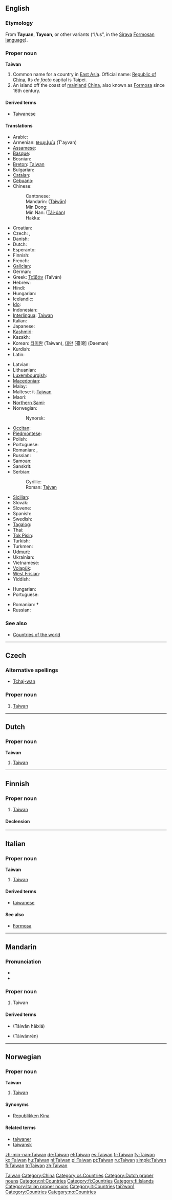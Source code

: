 {{also|Taiwán|Taïwan|Táiwān}}
==English==

===Etymology===
From '''Tayuan''', '''Tayoan''', or other variants (“I/us”, in the [[w:Siraya people|Siraya]] [[w:Formosan languages|Formosan language]]).

===Proper noun===
{{wikipedia}}
'''Taiwan'''

# Common name for a country in [[East Asia]]. Official name: [[Republic of China]], Its ''de facto'' capital is Taipei.
# An island off the coast of [[mainland]] [[China]], also known as [[Formosa]] since 16th century.

====Derived terms====
* [[Taiwanese]]

====Translations====
{{trans-top|East Asian country}}
* Arabic: {{t|ar|تايوان|tr=taiwān|sc=Arab}}
* Armenian: [[Թայվան]] (T'ayvan)
* [[Assamese]]: {{t|as|টাইৱান|sc=Beng|xs=Assamese}}
* [[Basque]]: {{t-|eu|Taiwan|xs=Basque}}
* Bosnian: {{t-|bs|Tajvan|m}}
* [[Breton]]: [[#Breton|Taiwan]]
* Bulgarian: {{t|bg|Тайван|sc=Cyrl}}
* [[Catalan]]: {{t-|ca|Taiwan}}
* [[Cebuano]]: {{tø|ceb|Taiwan|xs=Cebuano}}
* Chinese:
*: Cantonese: {{tø|yue|台灣|sc=Hani|xs=Cantonese}}
*: Mandarin: {{zh-ts|[[臺灣]] or [[台灣]]|[[台湾]]}} ([[Táiwān]])
*: Min Dong: {{tø|cdo|Dài-uăng|xs=Min Dong}}
*: Min Nan: {{zh-ts|[[臺灣]] or [[台灣]]|[[台湾]]}} ([[Tâi-ôan]])
*: Hakka: {{tø|hak|Thòi-vàn}}
* Croatian: {{t-|hr|Tajvan|m}}
* Czech: {{t-|cs|Tchaj-wan|m}}, {{t-|cs|Taiwan|m}}
* Danish: {{t-|da|Taiwan}}
* Dutch: {{t+|nl|Taiwan}}
* Esperanto: {{t|eo|Tajvano|xs=Esperanto}}
* Finnish: {{t+|fi|Taiwan}}
* French: {{t+|fr|Taïwan|f}}
* [[Galician]]: {{t+|gl|Taiwán|xs=Galician}}
* German: {{t+|de|Taiwan}}
* Greek: [[Ταϊβάν]] (Taïván) {{f}}
* Hebrew: {{t|he|הרפובליקה הסינית|sc=Hebr}}
* Hindi: {{t|hi|ताइवान|sc=Deva|xs=Hindi}}
* Hungarian: {{t|hu|Tajvan}}
* Icelandic: {{t|is|Tævan}}
* [[Ido]]: {{t-|io|Taiwan|xs=Ido}}
* Indonesian: {{t-|id|Taiwan|xs=Indonesian}}
* [[Interlingua]]: [[#Interlingua|Taiwan]]
* Italian: {{t-|it|Taiwan}}
* Japanese: {{t-|ja|台湾|tr=[[たいわん]], Taiwan|sc=Jpan}}
* [[Kashmiri]]: {{t|ks|तैवान|sc=Deva|xs=Kashmiri}}
* Kazakh: {{t|kk|Тайуан|sc=Cyrl|xs=Kazakh}}
* Korean: [[타이완]] (Taiwan), [[대만]] [臺灣] (Daeman)
* Kurdish: {{t|ku|Taywan}}
* Latin: {{t|la|Taivania}}
{{trans-mid}}
* Latvian: {{t|lv|Taivāna|xs=Latvian}}
* Lithuanian: {{t|lt|Taivanas|xs=Lithuanian}}
* [[Luxembourgish]]: {{t-|lb|Taiwan|xs=Luxembourgish}}
* [[Macedonian]]: {{t-|mk|Тајван|sc=Cyrl|xs=Macedonian}}
* Malay: {{t-|ms|Taiwan|xs=Malay}}
* Maltese: it-[[Tajwan]]
* Maori: {{t|mi|Taiwana|xs=Maori}}
* [[Northern Sami]]: {{tø|se|Taiwan|xs=Northern Sami}}
* Norwegian: {{t-|no|Taiwan}}
*: Nynorsk: {{t-|no|Taiwan}}
* [[Occitan]]: {{t-|oc|Taiwan|xs=Occitan}}
* [[Piedmontese]]: {{tø|pms|Taiwan|xs=Piedmontese}}
* Polish: {{t+|pl|Tajwan}}
* Portuguese: {{t+|pt|Taiwan|f}}
* Romanian: {{t|ro|Taivan}}, {{t-|ro|Taiwan|n}}
* Russian: {{t+|ru|Тайвань|m|tr=Tajván’|sc=Cyrl}}
* Samoan: {{t|sm|Tailani|xs=Samoan}}
* Sanskrit: {{t|sa|तैवान|sc=Deva|xs=Sanskrit}}
* Serbian:
*: Cyrillic: {{t-|sr|Тајван|m|sc=Cyrl}}
*: Roman: [[Tajvan#Serbian|Tajvan]] {{m}}
* [[Sicilian]]: {{t-|scn|Taiwan|xs=Sicilian}}
* Slovak: {{t-|sk|Taiwan}}
* Slovene: {{t+|sl|Tajvan}}
* Spanish: {{t+|es|Taiwán}}
* Swedish: {{t-|sv|Taiwan}}
* [[Tagalog]]: {{t-|tl|Taiwan|xs=Tagalog}}
* Thai: {{t|th|ไต้หวัน|tr=dtâiwăn|xs=Thai}}
* [[Tok Pisin]]: {{t-|tpi|Taiwan|xs=Tok Pisin}}
* Turkish: {{t+|tr|Tayvan|sc=Thai}}
* Turkmen: {{t|tk|Taýwan|xs=Turkmen}}
* [[Udmurt]]: {{tø|udm|Тайвань|sc=Cyrl|xs=Udmurt}}
* Ukrainian: {{t-|uk|Тайвань|sc=Cyrl|xs=Ukrainian}}
* Vietnamese: {{t|vi|Đài Loan|xs=Vietnamese}}
* [[Volapük]]: {{t|vo|Tayvän|xs=Volapük}}
* [[West Frisian]]: {{t+|fy|Taiwan|xs=West Frisian}}
* Yiddish: {{t|yi|טייוואן|tr=tayvan|sc=Hebr|xs=Yiddish}}
{{trans-bottom}}

{{trans-top|East Asian island}}
* Hungarian: {{t|hu|Tajvan}}
* Portuguese: {{t+|pt|Formosa|f}}
{{trans-mid}}
* Romanian: {{t|ro|Formosaf|f}} †
* Russian: {{t|ru|Формоза|f|tr=Formóza|sc=Cyrl}}
{{trans-bottom}}

===See also===
* [[Appendix:Countries of the world|Countries of the world]]

[[Category:Taiwan| Taiwan]]
[[Category:China]]
----

==Czech==

===Alternative spellings===
* [[Tchaj-wan]]

===Proper noun===
{{cs-proper noun|g=m}}

# [[#English|Taiwan]]

[[Category:cs:Countries]]

----

==Dutch==

===Proper noun===
'''Taiwan'''

# [[#English|Taiwan]]

[[Category:Dutch proper nouns]]
[[Category:nl:Countries]]

----

==Finnish==
{{wikipedia|lang=fi}}

===Proper noun===
{{infl|fi|proper noun|sort=Taivan}}

# [[#English|Taiwan]]

====Declension====
{{fi-decl-tuoli|Taiwan|np=1}}

[[Category:fi:Countries]]
[[Category:fi:Islands]]

----

==Italian==
{{wikipedia|lang=it}}

===Proper noun===
'''Taiwan''' {{m}}

# [[#English|Taiwan]]

====Derived terms====
* [[taiwanese]]

====See also====
* [[Formosa#Italian|Formosa]]

[[Category:Italian proper nouns]]
[[Category:it:Countries]]

----

==Mandarin==
{{zh-forms|[[台湾]]|[[臺灣]] or [[台灣]]}}

===Pronunciation===
* {{audio|Zh-Taiwan.ogg|audio}}
* {{IPA|[ tʰai˧˥uan˥˥ ]|lang=cmn}}

===Proper noun===
{{cmn-noun|p|pin=Táiwān|pint=tai2wan1|tra=[[臺灣]] or [[台灣]]|sim=台湾}}

# Taiwan

====Derived terms====
* {{zh-ts|台灣海峽|台湾海峡}} (Táiwān hǎixiá)
* {{zh-ts|台灣人|台湾人}} (Táiwānrén)

[[Category:Mandarin entries with audio links|tai2wan1]]

----

==Norwegian==

===Proper noun===
'''Taiwan'''

# [[#English|Taiwan]]

====Synonyms====
* [[Republikken Kina]]

====Related terms====
* [[taiwaner]]
* [[taiwansk]]

[[Category:Countries]]
[[Category:no:Countries]]

[[zh-min-nan:Taiwan]]
[[de:Taiwan]]
[[el:Taiwan]]
[[es:Taiwan]]
[[fr:Taiwan]]
[[fy:Taiwan]]
[[ko:Taiwan]]
[[hu:Taiwan]]
[[nl:Taiwan]]
[[pl:Taiwan]]
[[pt:Taiwan]]
[[ru:Taiwan]]
[[simple:Taiwan]]
[[fi:Taiwan]]
[[tr:Taiwan]]
[[zh:Taiwan]]